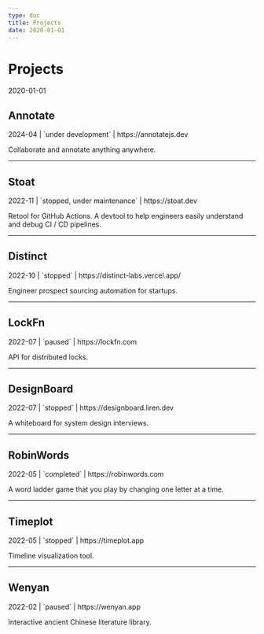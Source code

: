 ```yaml
---
type: doc
title: Projects
date: 2020-01-01
---
```



# Projects

2020-01-01

## Annotate

<Callout type="info">
  2024-04 | `under development` | https://annotatejs.dev
</Callout>

Collaborate and annotate anything anywhere.

---

## Stoat

<Callout type="info">
  2022-11 | `stopped, under maintenance` | https://stoat.dev
</Callout>

Retool for GitHub Actions. A devtool to help engineers easily understand and debug CI / CD pipelines.

----

## Distinct

<Callout type="error">
  2022-10 | `stopped` | https://distinct-labs.vercel.app/
</Callout>

Engineer prospect sourcing automation for startups.

----

## LockFn

<Callout type="info">
  2022-07 | `paused` | https://lockfn.com
</Callout>

API for distributed locks.

----

## DesignBoard

<Callout type="error">
  2022-07 | `stopped` | https://designboard.liren.dev
</Callout>

A whiteboard for system design interviews.

----

## RobinWords

<Callout type="info">
  2022-05 | `completed` | https://robinwords.com
</Callout>

A word ladder game that you play by changing one letter at a time.

----

## Timeplot

<Callout type="error">
  2022-05 | `stopped` | https://timeplot.app
</Callout>

Timeline visualization tool.

----

## Wenyan

<Callout type="info">
  2022-02 | `paused` | https://wenyan.app
</Callout>

Interactive ancient Chinese literature library.
